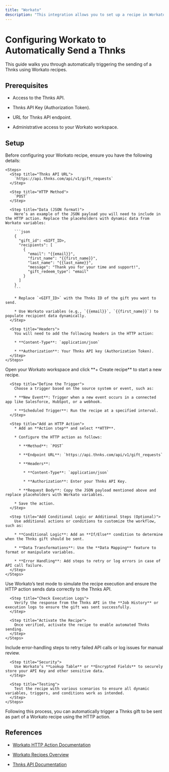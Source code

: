 ```yaml
---
title: "Workato"
description: "This integration allows you to set up a recipe in Workato that automatically triggers sending a Thnks via an HTTP action."
---
```


# Configuring Workato to Automatically Send a Thnks

This guide walks you through automatically triggering the sending of a Thnks using Workato recipes.

## Prerequisites

* Access to the Thnks API.

* Thnks API Key (Authorization Token).

* URL for Thnks API endpoint.

* Administrative access to your Workato workspace.

## Setup

<Steps>
  <Step title="Prepare HTTP Request Data">
    Before configuring your Workato recipe, ensure you have the following details:

    <Steps>
      <Step title="Thnks API URL">
        `https://api.thnks.com/api/v1/gift_requests`
      </Step>

      <Step title="HTTP Method">
        `POST`
      </Step>

      <Step title="Data (JSON format)">
        Here’s an example of the JSON payload you will need to include in the HTTP action. Replace the placeholders with dynamic data from Workato variables:

        ```json
        {  
          "gift_id": <GIFT_ID>,  
          "recipients": [  
            {  
              "email": "{{email}}",  
              "first_name": "{{first_name}}",  
              "last_name": "{{last_name}}",  
              "message": "Thank you for your time and support!",  
              "gift_redeem_type": "email"  
            }  
          ]  
        }  
        ```

        * Replace `<GIFT_ID>` with the Thnks ID of the gift you want to send.

        * Use Workato variables (e.g., `{{email}}`, `{{first_name}}`) to populate recipient data dynamically.
      </Step>

      <Step title="Headers">
        You will need to add the following headers in the HTTP action:

        * **Content-Type**: `application/json`

        * **Authorization**: Your Thnks API key (Authorization Token).
      </Step>
    </Steps>
  </Step>

  <Step title="Create a Recipe in Workato">
    <Steps>
      <Step title="Log into Workato and Create a New Recipe">
        Open your Workato workspace and click **+ Create recipe** to start a new recipe.
      </Step>

      <Step title="Define the Trigger">
        Choose a trigger based on the source system or event, such as:

        * **New Event**: Trigger when a new event occurs in a connected app like Salesforce, HubSpot, or a webhook.

        * **Scheduled Trigger**: Run the recipe at a specified interval.
      </Step>

      <Step title="Add an HTTP Action">
        * Add an **Action step** and select **HTTP**.

        * Configure the HTTP action as follows:

          * **Method**: `POST`

          * **Endpoint URL**: `https://api.thnks.com/api/v1/gift_requests`

          * **Headers**:

            * **Content-Type**: `application/json`

            * **Authorization**: Enter your Thnks API Key.

          * **Request Body**: Copy the JSON payload mentioned above and replace placeholders with Workato variables.

        * Save the action.
      </Step>

      <Step title="Add Conditional Logic or Additional Steps (Optional)">
        Use additional actions or conditions to customize the workflow, such as:

        * **Conditional Logic**: Add an **If/Else** condition to determine when the Thnks gift should be sent.

        * **Data Transformations**: Use the **Data Mapping** feature to format or manipulate variables.

        * **Error Handling**: Add steps to retry or log errors in case of API call failure.
      </Step>
    </Steps>
  </Step>

  <Step title="Test and Activate the Recipe">
    <Steps>
      <Step title="Run the Recipe in Test Mode">
        Use Workato’s test mode to simulate the recipe execution and ensure the HTTP action sends data correctly to the Thnks API.
      </Step>

      <Step title="Check Execution Logs">
        Verify the response from the Thnks API in the **Job History** or execution logs to ensure the gift was sent successfully.
      </Step>

      <Step title="Activate the Recipe">
        Once verified, activate the recipe to enable automated Thnks sending.
      </Step>
    </Steps>
  </Step>

  <Step title="Best Practices">
    <Steps>
      <Step title="Error Handling">
        Include error-handling steps to retry failed API calls or log issues for manual review.
      </Step>

      <Step title="Security">
        Use Workato’s **Lookup Table** or **Encrypted Fields** to securely store your API Key and other sensitive data.
      </Step>

      <Step title="Testing">
        Test the recipe with various scenarios to ensure all dynamic variables, triggers, and conditions work as intended.
      </Step>
    </Steps>
  </Step>
</Steps>

Following this process, you can automatically trigger a Thnks gift to be sent as part of a Workato recipe using the HTTP action.

## References

* [Workato HTTP Action Documentation](https://docs.workato.com/connectors/http.html#http-connector)

* [Workato Recipes Overview](https://docs.workato.com/recipes/building-recipes.html)

* [Thnks API Documentation](/api-reference/endpoint/create_gift_request)